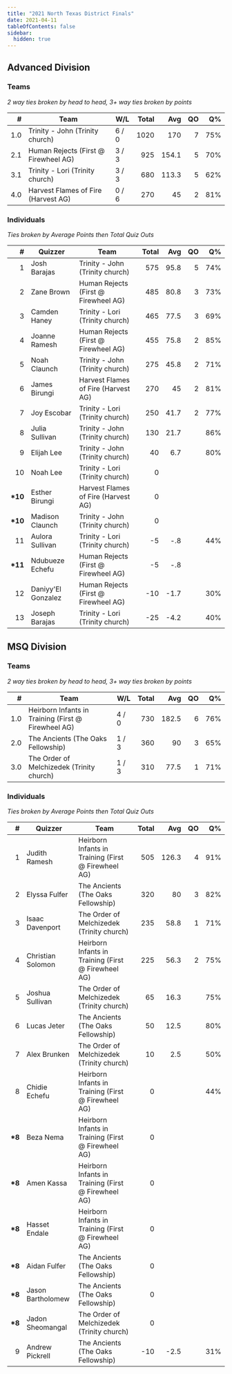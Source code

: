 ```yaml
---
title: "2021 North Texas District Finals"
date: 2021-04-11
tableOfContents: false
sidebar:
  hidden: true
---
```


## Advanced Division

### Teams

*2 way ties broken by head to head, 3+ way ties broken by points*

|    # | Team                                 | W/L   | Total |   Avg |   QO |   Q% |
| ---: | ------------------------------------ | ----- | ----: | ----: | ---: | ---: |
|  1.0 | Trinity - John (Trinity church)      | 6 / 0 |  1020 |   170 |    7 |  75% |
|  2.1 | Human Rejects (First @ Firewheel AG) | 3 / 3 |   925 | 154.1 |    5 |  70% |
|  3.1 | Trinity - Lori (Trinity church)      | 3 / 3 |   680 | 113.3 |    5 |  62% |
|  4.0 | Harvest Flames of Fire (Harvest AG)  | 0 / 6 |   270 |    45 |    2 |  81% |

### Individuals

*Ties broken by Average Points then Total Quiz Outs*

|        # | Quizzer            | Team                                 | Total |  Avg |   QO |   Q% |
| -------: | ------------------ | ------------------------------------ | ----: | ---: | ---: | ---: |
|        1 | Josh Barajas       | Trinity - John (Trinity church)      |   575 | 95.8 |    5 |  74% |
|        2 | Zane Brown         | Human Rejects (First @ Firewheel AG) |   485 | 80.8 |    3 |  73% |
|        3 | Camden Haney       | Trinity - Lori (Trinity church)      |   465 | 77.5 |    3 |  69% |
|        4 | Joanne Ramesh      | Human Rejects (First @ Firewheel AG) |   455 | 75.8 |    2 |  85% |
|        5 | Noah Claunch       | Trinity - John (Trinity church)      |   275 | 45.8 |    2 |  71% |
|        6 | James Birungi      | Harvest Flames of Fire (Harvest AG)  |   270 |   45 |    2 |  81% |
|        7 | Joy Escobar        | Trinity - Lori (Trinity church)      |   250 | 41.7 |    2 |  77% |
|        8 | Julia Sullivan     | Trinity - John (Trinity church)      |   130 | 21.7 |      |  86% |
|        9 | Elijah Lee         | Trinity - John (Trinity church)      |    40 |  6.7 |      |  80% |
|       10 | Noah Lee           | Trinity - Lori (Trinity church)      |     0 |      |      |      |
| **\*10** | Esther Birungi     | Harvest Flames of Fire (Harvest AG)  |     0 |      |      |      |
| **\*10** | Madison Claunch    | Trinity - John (Trinity church)      |     0 |      |      |      |
|       11 | Aulora Sullivan    | Trinity - Lori (Trinity church)      |    -5 |  -.8 |      |  44% |
| **\*11** | Ndubueze Echefu    | Human Rejects (First @ Firewheel AG) |    -5 |  -.8 |      |      |
|       12 | Daniyy'El Gonzalez | Human Rejects (First @ Firewheel AG) |   -10 | -1.7 |      |  30% |
|       13 | Joseph Barajas     | Trinity - Lori (Trinity church)      |   -25 | -4.2 |      |  40% |


## MSQ Division

### Teams

*2 way ties broken by head to head, 3+ way ties broken by points*

|    # | Team                                                | W/L   | Total |   Avg |   QO |   Q% |
| ---: | --------------------------------------------------- | ----- | ----: | ----: | ---: | ---: |
|  1.0 | Heirborn Infants in Training (First @ Firewheel AG) | 4 / 0 |   730 | 182.5 |    6 |  76% |
|  2.0 | The Ancients (The Oaks Fellowship)                  | 1 / 3 |   360 |    90 |    3 |  65% |
|  3.0 | The Order of Melchizedek (Trinity church)           | 1 / 3 |   310 |  77.5 |    1 |  71% |

### Individuals

*Ties broken by Average Points then Total Quiz Outs*

|       # | Quizzer           | Team                                                | Total |   Avg |   QO |   Q% |
| ------: | ----------------- | --------------------------------------------------- | ----: | ----: | ---: | ---: |
|       1 | Judith Ramesh     | Heirborn Infants in Training (First @ Firewheel AG) |   505 | 126.3 |    4 |  91% |
|       2 | Elyssa Fulfer     | The Ancients (The Oaks Fellowship)                  |   320 |    80 |    3 |  82% |
|       3 | Isaac Davenport   | The Order of Melchizedek (Trinity church)           |   235 |  58.8 |    1 |  71% |
|       4 | Christian Solomon | Heirborn Infants in Training (First @ Firewheel AG) |   225 |  56.3 |    2 |  75% |
|       5 | Joshua Sullivan   | The Order of Melchizedek (Trinity church)           |    65 |  16.3 |      |  75% |
|       6 | Lucas Jeter       | The Ancients (The Oaks Fellowship)                  |    50 |  12.5 |      |  80% |
|       7 | Alex Brunken      | The Order of Melchizedek (Trinity church)           |    10 |   2.5 |      |  50% |
|       8 | Chidie Echefu     | Heirborn Infants in Training (First @ Firewheel AG) |     0 |       |      |  44% |
| **\*8** | Beza Nema         | Heirborn Infants in Training (First @ Firewheel AG) |     0 |       |      |      |
| **\*8** | Amen Kassa        | Heirborn Infants in Training (First @ Firewheel AG) |     0 |       |      |      |
| **\*8** | Hasset Endale     | Heirborn Infants in Training (First @ Firewheel AG) |     0 |       |      |      |
| **\*8** | Aidan Fulfer      | The Ancients (The Oaks Fellowship)                  |     0 |       |      |      |
| **\*8** | Jason Bartholomew | The Ancients (The Oaks Fellowship)                  |     0 |       |      |      |
| **\*8** | Jadon Sheomangal  | The Order of Melchizedek (Trinity church)           |     0 |       |      |      |
|       9 | Andrew Pickrell   | The Ancients (The Oaks Fellowship)                  |   -10 |  -2.5 |      |  31% |

